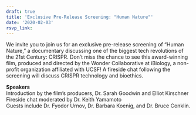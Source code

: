 ```yaml
---
draft: true 
title: 'Exclusive Pre-Release Screening: "Human Nature"'
date: '2020-02-03'
rsvp_link: 
---
```


We invite you to join us for an exclusive pre-release screening of "Human Nature," a documentary discussing one of the biggest tech revolutions of the 21st Century: CRISPR. Don't miss the chance to see this award-winning film, produced and directed by the Wonder Collaborative at iBiology, a non-profit organization affiliated with UCSF! A fireside chat following the screening will discuss CRISPR technology and bioethics.

<b>Speakers</b>  
Introduction by the film's producers, Dr. Sarah Goodwin and Elliot Kirschner  
Fireside chat moderated by Dr. Keith Yamamoto  
Guests include Dr. Fyodor Urnov, Dr. Barbara Koenig, and Dr. Bruce Conklin.




